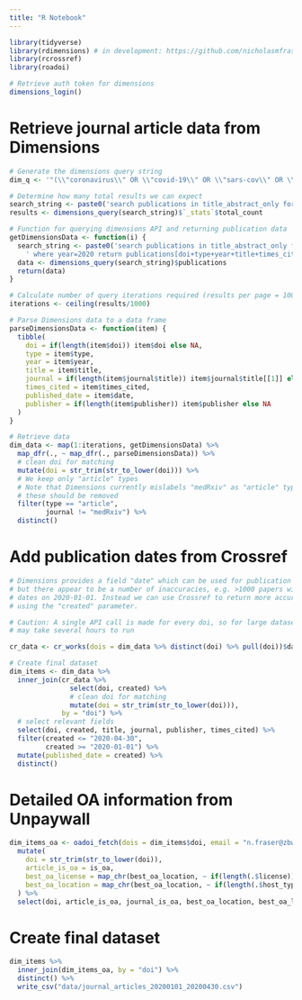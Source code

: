 ```yaml
---
title: "R Notebook"
---
```


```r

library(tidyverse)
library(rdimensions) # in development: https://github.com/nicholasmfraser/rdimensions
library(rcrossref)
library(roadoi)

# Retrieve auth token for dimensions
dimensions_login()

```

# Retrieve journal article data from Dimensions

```r

# Generate the dimensions query string
dim_q <- '"(\\"coronavirus\\" OR \\"covid-19\\" OR \\"sars-cov\\" OR \\"ncov-2019\\" OR \\"2019-ncov\\" OR \\"hcov-19\\" OR \\"sars-2\\")"'

# Determine how many total results we can expect
search_string <- paste0('search publications in title_abstract_only for ', dim_q, ' where year=2020 return publications')
results <- dimensions_query(search_string)$`_stats`$total_count

# Function for querying dimensions API and returning publication data
getDimensionsData <- function(i) {
  search_string <- paste0('search publications in title_abstract_only for ', dim_q, 
    ' where year=2020 return publications[doi+type+year+title+times_cited+journal+date+publisher] limit 1000 skip ', (i-1)*1000)
  data <- dimensions_query(search_string)$publications
  return(data)
}

# Calculate number of query iterations required (results per page = 1000)
iterations <- ceiling(results/1000)

# Parse Dimensions data to a data frame
parseDimensionsData <- function(item) {
  tibble(
    doi = if(length(item$doi)) item$doi else NA,
    type = item$type,
    year = item$year,
    title = item$title,
    journal = if(length(item$journal$title)) item$journal$title[[1]] else NA,
    times_cited = item$times_cited,
    published_date = item$date,
    publisher = if(length(item$publisher)) item$publisher else NA
  )
}

# Retrieve data
dim_data <- map(1:iterations, getDimensionsData) %>%
  map_dfr(., ~ map_dfr(., parseDimensionsData)) %>%
  # clean doi for matching
  mutate(doi = str_trim(str_to_lower(doi))) %>%
  # We keep only "article" types
  # Note that Dimensions currently mislabels "medRxiv" as "article" types, so
  # these should be removed
  filter(type == "article",
         journal != "medRxiv") %>%
  distinct()

```

# Add publication dates from Crossref

```r

# Dimensions provides a field "date" which can be used for publication dates,
# but there appear to be a number of inaccuracies, e.g. >1000 papers with publication
# dates on 2020-01-01. Instead we can use Crossref to return more accurate dates
# using the "created" parameter.

# Caution: A single API call is made for every doi, so for large datasets this
# may take several hours to run

cr_data <- cr_works(dois = dim_data %>% distinct(doi) %>% pull(doi))$data

# Create final dataset
dim_items <- dim_data %>%
  inner_join(cr_data %>% 
               select(doi, created) %>%
               # clean doi for matching
               mutate(doi = str_trim(str_to_lower(doi))),
             by = "doi") %>%
  # select relevant fields
  select(doi, created, title, journal, publisher, times_cited) %>%
  filter(created <= "2020-04-30",
         created >= "2020-01-01") %>%
  mutate(published_date = created) %>%
  distinct()

```

# Detailed OA information from Unpaywall

```r

dim_items_oa <- oadoi_fetch(dois = dim_items$doi, email = "n.fraser@zbw.eu") %>%
  mutate(
    doi = str_trim(str_to_lower(doi)),
    article_is_oa = is_oa,
    best_oa_license = map_chr(best_oa_location, ~ if(length(.$license)) .$license else NA),
    best_oa_location = map_chr(best_oa_location, ~ if(length(.$host_type)) .$host_type else NA)
  ) %>%
  select(doi, article_is_oa, journal_is_oa, best_oa_location, best_oa_license)

```

# Create final dataset

```r

dim_items %>%
  inner_join(dim_items_oa, by = "doi") %>%
  distinct() %>%
  write_csv("data/journal_articles_20200101_20200430.csv")


```





